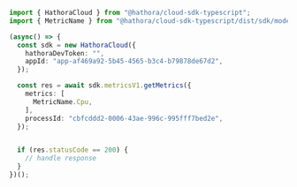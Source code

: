 ```typescript GetMetrics.ts
import { HathoraCloud } from "@hathora/cloud-sdk-typescript";
import { MetricName } from "@hathora/cloud-sdk-typescript/dist/sdk/models/shared";

(async() => {
  const sdk = new HathoraCloud({
    hathoraDevToken: "",
    appId: "app-af469a92-5b45-4565-b3c4-b79878de67d2",
  });

  const res = await sdk.metricsV1.getMetrics({
    metrics: [
      MetricName.Cpu,
    ],
    processId: "cbfcddd2-0006-43ae-996c-995fff7bed2e",
  });


  if (res.statusCode == 200) {
    // handle response
  }
})();
```
